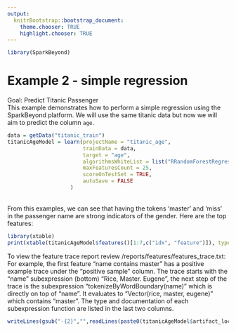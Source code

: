 ```yaml
---
output:
  knitrBootstrap::bootstrap_document:
    theme.chooser: TRUE
    highlight.chooser: TRUE
---
```


<!--
%\VignetteEngine{knitr::rmarkdown}
%\VignetteIndexEntry{Example 2}
%\VignetteDepends{xtable}
-->

```r
library(SparkBeyond)
```
  
# Example 2 - simple regression#   
Goal: Predict Titanic Passenger
<br>
This example demonstrates how to perform a simple regression using the SparkBeyond platform.
We will use the same titanic data but now we will aim to predict the column `age`.
<br>
```r
data = getData("titanic_train")
titanicAgeModel = learn(projectName = "titanic_age",
                        trainData = data,
                        target = "age",
                        algorithmsWhiteList = list("RRandomForestRegressor"),  
                        maxFeaturesCount = 25,
                        scoreOnTestSet = TRUE,
                        autoSave = FALSE
                    )

```
<br>
From this examples, we can see that having the tokens 'master' and 'miss' in the passenger name are strong indicators of the gender. 
Here are the top features:
<br>
```r
library(xtable)
print(xtable(titanicAgeModel$features()[1:7,c("idx", "feature")]), type='html', comment=F)
```
To view the feature trace report review /reports/features/features_trace.txt:<br>
For example, the first feature "name contains master" has a positive example trace under the "positive sample" column. The trace starts with the "name" subexpression (bottom) "Rice, Master. Eugene", the next step of the trace is the subexpression "tokenizeByWordBoundary(name)" which is directly on top of "name". It evaluates to "Vector(rice, master, eugene)" which contains "master". The type and documentation of each subexpression function are listed in the last two columns.
```r
writeLines(gsub("-{2}","",readLines(paste0(titanicAgeModel$artifact_loc,"/reports/features/features_trace.txt"),n=9)))
```
